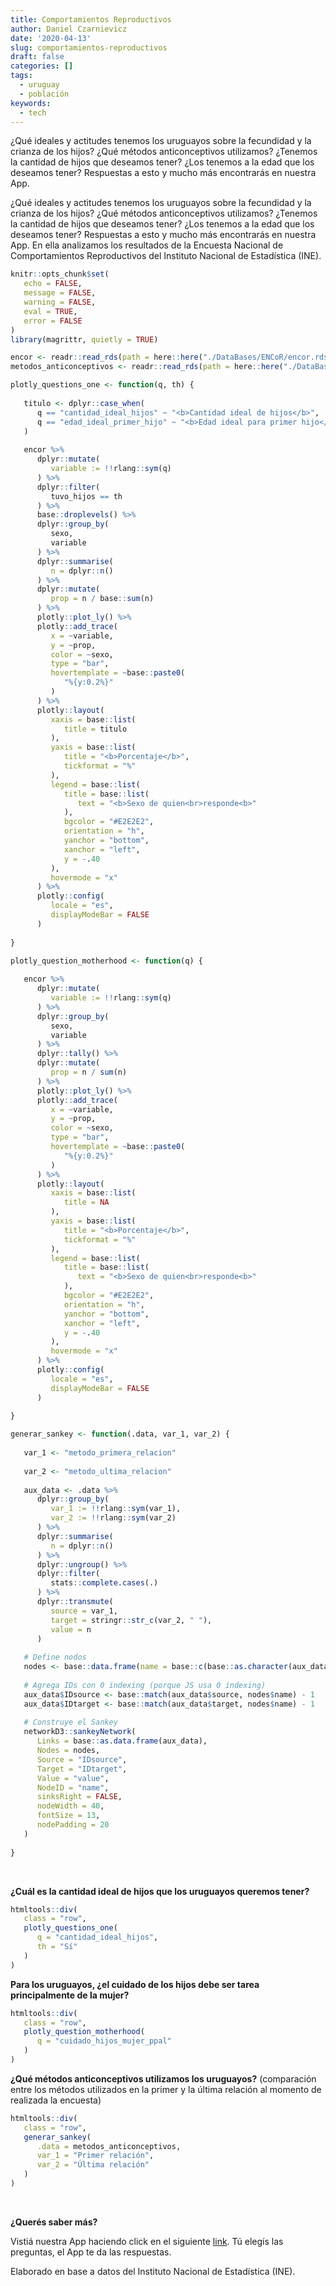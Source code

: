 ```yaml
---
title: Comportamientos Reproductivos
author: Daniel Czarnievicz
date: '2020-04-13'
slug: comportamientos-reproductivos
draft: false
categories: []
tags:
  - uruguay
  - población
keywords:
  - tech
---
```


¿Qué ideales y actitudes tenemos los uruguayos sobre la fecundidad y la crianza de los hijos? ¿Qué métodos anticonceptivos utilizamos? ¿Tenemos la cantidad de hijos que deseamos tener? ¿Los tenemos a la edad que los deseamos tener? Respuestas a esto y mucho más encontrarás en nuestra App.

<!--more-->

¿Qué ideales y actitudes tenemos los uruguayos sobre la fecundidad y la crianza de los hijos? ¿Qué métodos anticonceptivos utilizamos? ¿Tenemos la cantidad de hijos que deseamos tener? ¿Los tenemos a la edad que los deseamos tener? Respuestas a esto y mucho más encontrarás en nuestra App. En ella analizamos los resultados de la Encuesta Nacional de Comportamientos Reproductivos del Instituto Nacional de Estadística (INE).

```r
knitr::opts_chunk$set(
   echo = FALSE,
   message = FALSE,
   warning = FALSE,
   eval = TRUE,
   error = FALSE
)
library(magrittr, quietly = TRUE)
```

```r
encor <- readr::read_rds(path = here::here("./DataBases/ENCoR/encor.rds"))
metodos_anticonceptivos <- readr::read_rds(path = here::here("./DataBases/ENCoR/metodos_anticonceptivos.rds"))
```

```r
plotly_questions_one <- function(q, th) {
   
   titulo <- dplyr::case_when(
      q == "cantidad_ideal_hijos" ~ "<b>Cantidad ideal de hijos</b>",
      q == "edad_ideal_primer_hijo" ~ "<b>Edad ideal para primer hijo</b>"
   )
   
   encor %>%
      dplyr::mutate(
         variable := !!rlang::sym(q)
      ) %>%
      dplyr::filter(
         tuvo_hijos == th
      ) %>%
      base::droplevels() %>%
      dplyr::group_by(
         sexo,
         variable
      ) %>%
      dplyr::summarise(
         n = dplyr::n()
      ) %>%
      dplyr::mutate(
         prop = n / base::sum(n)
      ) %>%
      plotly::plot_ly() %>%
      plotly::add_trace(
         x = ~variable,
         y = ~prop,
         color = ~sexo,
         type = "bar",
         hovertemplate = ~base::paste0(
            "%{y:0.2%}"
         )
      ) %>%
      plotly::layout(
         xaxis = base::list(
            title = titulo
         ),
         yaxis = base::list(
            title = "<b>Porcentaje</b>",
            tickformat = "%"
         ),
         legend = base::list(
            title = base::list(
               text = "<b>Sexo de quien<br>responde<b>"
            ),
            bgcolor = "#E2E2E2",
            orientation = "h",
            yanchor = "bottom",
            xanchor = "left",
            y = -.40
         ),
         hovermode = "x"
      ) %>%
      plotly::config(
         locale = "es",
         displayModeBar = FALSE
      )
   
}

plotly_question_motherhood <- function(q) {
   
   encor %>%
      dplyr::mutate(
         variable := !!rlang::sym(q)
      ) %>%
      dplyr::group_by(
         sexo,
         variable
      ) %>%
      dplyr::tally() %>%
      dplyr::mutate(
         prop = n / sum(n)
      ) %>%
      plotly::plot_ly() %>%
      plotly::add_trace(
         x = ~variable,
         y = ~prop,
         color = ~sexo,
         type = "bar",
         hovertemplate = ~base::paste0(
            "%{y:0.2%}"
         )
      ) %>%
      plotly::layout(
         xaxis = base::list(
            title = NA
         ),
         yaxis = base::list(
            title = "<b>Porcentaje</b>",
            tickformat = "%"
         ),
         legend = base::list(
            title = base::list(
               text = "<b>Sexo de quien<br>responde<b>"
            ),
            bgcolor = "#E2E2E2",
            orientation = "h",
            yanchor = "bottom",
            xanchor = "left",
            y = -.40
         ),
         hovermode = "x"
      ) %>%
      plotly::config(
         locale = "es",
         displayModeBar = FALSE
      )
   
}

generar_sankey <- function(.data, var_1, var_2) {
   
   var_1 <- "metodo_primera_relacion"
   
   var_2 <- "metodo_ultima_relacion"
   
   aux_data <- .data %>%
      dplyr::group_by(
         var_1 := !!rlang::sym(var_1),
         var_2 := !!rlang::sym(var_2)
      ) %>%
      dplyr::summarise(
         n = dplyr::n()
      ) %>%
      dplyr::ungroup() %>%
      dplyr::filter(
         stats::complete.cases(.)
      ) %>%
      dplyr::transmute(
         source = var_1,
         target = stringr::str_c(var_2, " "),
         value = n
      )
   
   # Define nodos
   nodes <- base::data.frame(name = base::c(base::as.character(aux_data$source), base::as.character(aux_data$target)) %>% base::unique())
   
   # Agrega IDs con 0 indexing (porque JS usa 0 indexing)
   aux_data$IDsource <- base::match(aux_data$source, nodes$name) - 1
   aux_data$IDtarget <- base::match(aux_data$target, nodes$name) - 1
   
   # Construye el Sankey
   networkD3::sankeyNetwork(
      Links = base::as.data.frame(aux_data),
      Nodes = nodes,
      Source = "IDsource",
      Target = "IDtarget",
      Value = "value",
      NodeID = "name",
      sinksRight = FALSE,
      nodeWidth = 40,
      fontSize = 13,
      nodePadding = 20
   )
   
}
```

<br>

**¿Cuál es la cantidad ideal de hijos que los uruguayos queremos tener?**

```r
htmltools::div(
   class = "row",
   plotly_questions_one(
      q = "cantidad_ideal_hijos",
      th = "Sí"
   )
)
```

**Para los uruguayos, ¿el cuidado de los hijos debe ser tarea principalmente de la mujer?**

```r
htmltools::div(
   class = "row",
   plotly_question_motherhood(
      q = "cuidado_hijos_mujer_ppal"
   )
)
```

**¿Qué métodos anticonceptivos utilizamos los uruguayos?** (comparación entre los métodos utilizados en la primer y la última relación al momento de realizada la encuesta)

```r
htmltools::div(
   class = "row",
   generar_sankey(
      .data = metodos_anticonceptivos,
      var_1 = "Primer relación",
      var_2 = "Última relación"
   )
)
```

<br>

**¿Querés saber más?**

Vistiá nuestra App haciendo click en el siguiente [link](https://daczarne.shinyapps.io/AppENCoR/). Tú elegís las preguntas, el App te da las respuestas.

Elaborado en base a datos del Instituto Nacional de Estadística (INE).
